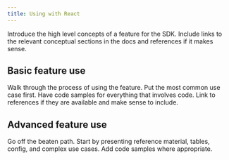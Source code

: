 ```yaml
---
title: Using with React
---
```


Introduce the high level concepts of a feature for the SDK. Include links to the relevant conceptual sections in the docs and references if it makes sense.


## Basic feature use
Walk through the process of using the feature. Put the most common use case first. Have code samples for everything that involves code. Link to references if they are available and make sense to include.

## Advanced feature use
Go off the beaten path. Start by presenting reference material, tables, config, and complex use cases. Add code samples where appropriate.